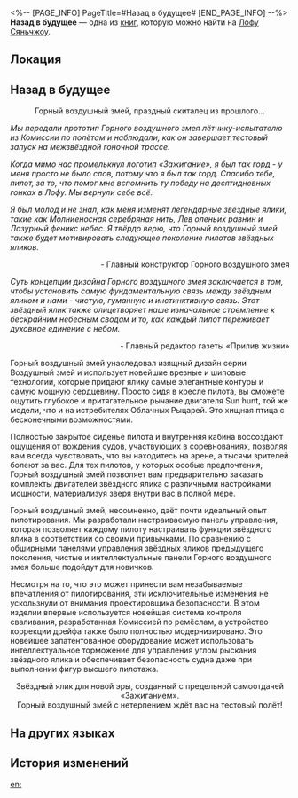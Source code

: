 <%-- [PAGE_INFO]
PageTitle=#Назад в будущее#
[END_PAGE_INFO] --%>
{{Дополнить}}
{{Книга Инфобокс
|id           = 117
|Название     = 
|Изображение  = Иконка Пергамент Сяньчжоу.png
|Мир          = Лофу Сяньчжоу
|Томов        = 1
|Автор        = <!--нужно добавить-->
|Описание     = Новая реклама гражданских звёздных яликов, запущенная брендом яликов Сяньчжоу «Зажигание».
|Том1         = {{tx}}
|Источник1    = {{tx|Отсутствует источник}}
|Персонажи    = 
|Фракции      = 
}}
'''Назад в будущее''' — одна из [[Книги|книг]], которую можно найти на [[Лофу Сяньчжоу]].

==Локация==
{{Отметка карты|<!--название карты-->|<!--id отметки-->}}

==Назад в будущее==
<div align="center">Горный воздушный змей, праздный скиталец из прошлого...</div>

''Мы передали прототип Горного воздушного змея лётчику-испытателю из Комиссии по полётам и наблюдали, как он завершает тестовый запуск на межзвёздной гоночной трассе.''

''Когда мимо нас промелькнул логотип «Зажигание», я был так горд - у меня просто не было слов, потому что я был так горд. Спасибо тебе, пилот, за то, что помог мне вспомнить ту победу на десятидневных гонках в Лофу. Мы вернули себе всё.''

''Я был молод и не знал, как меня изменят легендарные звёздные ялики, такие как Молниеносная серебряная нить, Лев оленьих равнин и Лазурный феникс небес. Я твёрдо верю, что Горный воздушный змей также будет мотивировать следующее поколение пилотов звёздных яликов.''<br /><div align="right"> - Главный конструктор Горного воздушного змея</div>

''Суть концепции дизайна Горного воздушного змея заключается в том, чтобы установить самую фундаментальную связь между звёздным яликом и нами - чистую, гуманную и инстинктивную связь. Этот звёздный ялик также олицетворяет наше изначальное стремление к бескрайним небесным сводам и то, как каждый пилот переживает духовное единение с небом.''<br /><div align="right"> - Главный редактор газеты «Прилив жизни»</div>

Горный воздушный змей унаследовал изящный дизайн серии Воздушный змей и использует новейшие врезные и шиповые технологии, которые придают ялику самые элегантные контуры и самую мощную сердцевину. Просто сидя в кресле пилота, вы сможете ощутить глубокое и притягательное рычание двигателя Sun hunt, той же модели, что и на истребителях Облачных Рыцарей. Это хищная птица с бесконечными возможностями.

Полностью закрытое сиденье пилота и внутренняя кабина воссоздают ощущения от вождения судов, участвующих в соревнованиях, позволяя вам всегда чувствовать, что вы находитесь на арене, а тысячи зрителей болеют за вас. Для тех пилотов, у которых особые предпочтения, Горный воздушный змей позволяет вам предварительно заказать комплекты двигателей звёздного ялика с различными настройками мощности, материализуя зверя внутри вас в полной мере.

Горный воздушный змей, несомненно, даёт почти идеальный опыт пилотирования. Мы разработали настраиваемую панель управления, которая позволяет каждому пилоту настраивать функции звёздного ялика в соответствии со своими привычками. По сравнению с обширными панелями управления звёздных яликов предыдущего поколения, чистые и интеллектуальные панели Горного воздушного змея больше подойдут для новичков.

Несмотря на то, что это может принести вам незабываемые впечатления от пилотирования, эти исключительные изменения не ускользнули от внимания проектировщика безопасности. В этом изделии впервые используется новейшая система контроля сваливания, разработанная Комиссией по ремёслам, а устройство коррекции дрейфа также было полностью модернизировано. Это новейшее запатентованное оборудование может использовать интеллектуальное торможение для управления углом рыскания звёздного ялика и обеспечивает безопасность судна даже при выполнении фигур высшего пилотажа.

<div align="center">Звёздный ялик для новой эры, созданный с предельной самоотдачей «Зажиганием».<br />
Горный воздушный змей с нетерпением ждёт вас на тестовый полёт!</div>

==На других языках==
{{На других языках
|en   = Back to the Future
|zhs  = 回到未来
|zht  = 回到未來
|ja   = バック・トゥ・ザ・未来
|ko   = 미래로의 귀환
|es   = Retorno al futuro
|fr   = Retour vers le futur
|ru   = Назад в будущее
|th   = กลับสู่อนาคต
|vi   = Về Đến Tương Lai
|de   = Rückkehr in die Zukunft
|id   = Kembali ke Masa Depan
|pt   = Retorno para o Futuro
}}

==История изменений==
{{История изменений|3.5}}

[[en:]]
